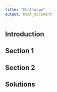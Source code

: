 ```yaml
---
title: "Challenge"
output: html_document
---
```


## Introduction

## Section 1

## Section 2

## Solutions